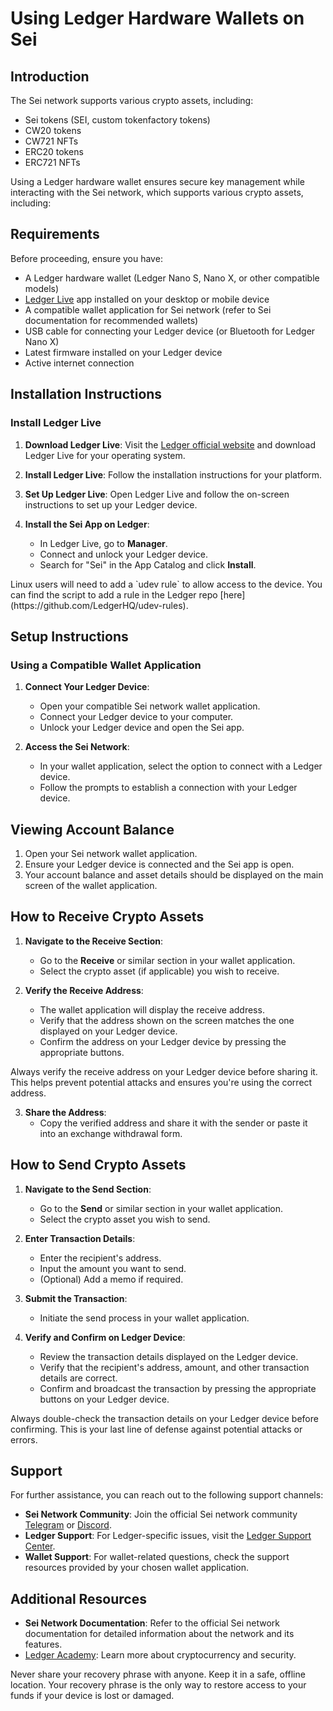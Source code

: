 
# Using Ledger Hardware Wallets on Sei

## Introduction

The Sei network supports various crypto assets, including:

- Sei tokens (SEI, custom tokenfactory tokens)
- CW20 tokens
- CW721 NFTs
- ERC20 tokens
- ERC721 NFTs

Using a Ledger hardware wallet ensures secure key management while interacting with the Sei network, which supports various crypto assets, including:

## Requirements

Before proceeding, ensure you have:

- A Ledger hardware wallet (Ledger Nano S, Nano X, or other compatible models)
- [Ledger Live](https://www.ledger.com/ledger-live) app installed on your desktop or mobile device
- A compatible wallet application for Sei network (refer to Sei documentation for recommended wallets)
- USB cable for connecting your Ledger device (or Bluetooth for Ledger Nano X)
- Latest firmware installed on your Ledger device
- Active internet connection

## Installation Instructions

### Install Ledger Live

1. **Download Ledger Live**:
   Visit the [Ledger official website](https://www.ledger.com/start) and download Ledger Live for your operating system.

2. **Install Ledger Live**:
   Follow the installation instructions for your platform.

3. **Set Up Ledger Live**:
   Open Ledger Live and follow the on-screen instructions to set up your Ledger device.

4. **Install the Sei App on Ledger**:
   - In Ledger Live, go to **Manager**.
   - Connect and unlock your Ledger device.
   - Search for "Sei" in the App Catalog and click **Install**.

<Callout type='info'>
	Linux users will need to add a `udev rule` to allow access to the device. You can find the script to add a rule in the Ledger repo
	[here](https://github.com/LedgerHQ/udev-rules).
</Callout>

## Setup Instructions

### Using a Compatible Wallet Application

1. **Connect Your Ledger Device**:

   - Open your compatible Sei network wallet application.
   - Connect your Ledger device to your computer.
   - Unlock your Ledger device and open the Sei app.

2. **Access the Sei Network**:
   - In your wallet application, select the option to connect with a Ledger device.
   - Follow the prompts to establish a connection with your Ledger device.

## Viewing Account Balance

1. Open your Sei network wallet application.
2. Ensure your Ledger device is connected and the Sei app is open.
3. Your account balance and asset details should be displayed on the main screen of the wallet application.

## How to Receive Crypto Assets

1. **Navigate to the Receive Section**:

   - Go to the **Receive** or similar section in your wallet application.
   - Select the crypto asset (if applicable) you wish to receive.

2. **Verify the Receive Address**:
   - The wallet application will display the receive address.
   - Verify that the address shown on the screen matches the one displayed on your Ledger device.
   - Confirm the address on your Ledger device by pressing the appropriate buttons.

<Callout type='warning'>
	Always verify the receive address on your Ledger device before sharing it. This helps prevent potential attacks and ensures you're using the correct address.
</Callout>

3. **Share the Address**:
   - Copy the verified address and share it with the sender or paste it into an exchange withdrawal form.

## How to Send Crypto Assets

1. **Navigate to the Send Section**:

   - Go to the **Send** or similar section in your wallet application.
   - Select the crypto asset you wish to send.

2. **Enter Transaction Details**:

   - Enter the recipient's address.
   - Input the amount you want to send.
   - (Optional) Add a memo if required.

3. **Submit the Transaction**:

   - Initiate the send process in your wallet application.

4. **Verify and Confirm on Ledger Device**:
   - Review the transaction details displayed on the Ledger device.
   - Verify that the recipient's address, amount, and other transaction details are correct.
   - Confirm and broadcast the transaction by pressing the appropriate buttons on your Ledger device.

<Callout type='warning'>
	Always double-check the transaction details on your Ledger device before confirming. This is your last line of defense against potential attacks or errors.
</Callout>

## Support

For further assistance, you can reach out to the following support channels:

- **Sei Network Community**: Join the official Sei network community [Telegram](https://t.me/seinetwork) or [Discord](https://discord.gg/sei).
- **Ledger Support**: For Ledger-specific issues, visit the [Ledger Support Center](https://support.ledger.com/hc/en-us).
- **Wallet Support**: For wallet-related questions, check the support resources provided by your chosen wallet application.

## Additional Resources

- **Sei Network Documentation**: Refer to the official Sei network documentation for detailed information about the network and its features.
- [Ledger Academy](https://www.ledger.com/academy): Learn more about cryptocurrency and security.

<Callout type='error'>
	Never share your recovery phrase with anyone. Keep it in a safe, offline location. Your recovery phrase is the only way to restore access to your funds if your
	device is lost or damaged.
</Callout>
